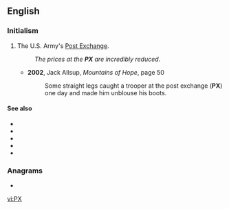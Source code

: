 {{also|px|℞|πχ}}
==English==
{{wikipedia|Post exchange}}

===Initialism===
{{rfc-header|Initialism}}
{{head|en|initialism}}

# {{label|en|US|military}} The U.S. Army's [[Post Exchange]].
#: ''The prices at the '''PX''' are incredibly reduced''.
#* '''2002''', Jack Allsup, ''Mountains of Hope'', page 50
#*: Some straight legs caught a trooper at the post exchange ('''PX''') one day and made him unblouse his boots.

====See also====
* {{l|en|BX}}
* {{l|en|CGX}}
* {{l|en|commissary}}
* {{l|en|MCX}}
* {{l|en|NEX}}

===Anagrams===
* {{l|en|XP}}

[[vi:PX]]